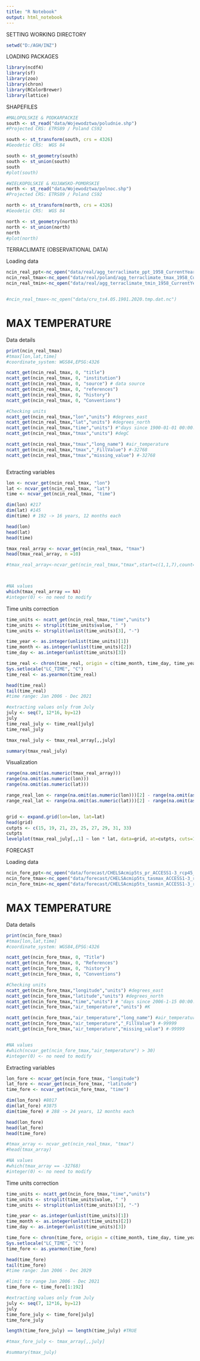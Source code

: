 ---
title: "R Notebook"
output: html_notebook
---
SETTING WORKING DIRECTORY
```{r}
setwd("D:/AGH/INZ")
```

LOADING PACKAGES
```{r}
library(ncdf4)
library(sf)
library(zoo)
library(chron)
library(RColorBrewer)
library(lattice)

```

SHAPEFILES
```{r}
#MALOPOLSKIE & PODKARPACKIE
south <- st_read("data/Wojewodztwa/poludnie.shp")
#Projected CRS: ETRS89 / Poland CS92

south <- st_transform(south, crs = 4326)
#Geodetic CRS:  WGS 84

south <- st_geometry(south)
south <- st_union(south)
south
#plot(south)

#WIELKOPOLSKIE & KUJAWSKO-POMORSKIE
north <- st_read("data/Wojewodztwa/polnoc.shp")
#Projected CRS: ETRS89 / Poland CS92

north <- st_transform(north, crs = 4326)
#Geodetic CRS:  WGS 84

north <- st_geometry(north)
north <- st_union(north)
north
#plot(north)
```

##########################################################################################################################################

TERRACLIMATE (OBSERVATIONAL DATA)

Loading data
```{r}
ncin_real_ppt<-nc_open("data/real/agg_terraclimate_ppt_1958_CurrentYear_GLOBE.nc")
ncin_real_tmax<-nc_open("data/real/poland/agg_terraclimate_tmax_1958_CurrentYear_GLOBE.nc")
ncin_real_tmin<-nc_open("data/real/agg_terraclimate_tmin_1958_CurrentYear_GLOBE.nc")


#ncin_real_tmax<-nc_open("data/cru_ts4.05.1901.2020.tmp.dat.nc")

```

# MAX TEMPERATURE

Data details
```{r}
print(ncin_real_tmax)
#tmax[lon,lat,time]
#coordinate_system: WGS84,EPSG:4326

ncatt_get(ncin_real_tmax, 0, "title")
ncatt_get(ncin_real_tmax, 0, "institution")
ncatt_get(ncin_real_tmax, 0, "source") # data source
ncatt_get(ncin_real_tmax, 0, "references")
ncatt_get(ncin_real_tmax, 0, "history")
ncatt_get(ncin_real_tmax, 0, "Conventions")

#Checking units
ncatt_get(ncin_real_tmax,"lon","units") #degrees_east
ncatt_get(ncin_real_tmax,"lat","units") #degrees_north
ncatt_get(ncin_real_tmax,"time","units") #"days since 1900-01-01 00:00:00"
ncatt_get(ncin_real_tmax,"tmax","units") #degC

ncatt_get(ncin_real_tmax,"tmax","long_name") #air_temperature
ncatt_get(ncin_real_tmax,"tmax","_FillValue") #-32768
ncatt_get(ncin_real_tmax,"tmax","missing_value") #-32768



```


Extracting variables
```{r}
lon <- ncvar_get(ncin_real_tmax, "lon")
lat <- ncvar_get(ncin_real_tmax, "lat")
time <- ncvar_get(ncin_real_tmax, "time")

dim(lon) #217
dim(lat) #145
dim(time) # 192 -> 16 years, 12 months each

head(lon)
head(lat)
head(time)

tmax_real_array <- ncvar_get(ncin_real_tmax, "tmax")
head(tmax_real_array, n =10)

#tmax_real_array<-ncvar_get(ncin_real_tmax,"tmax",start=c(1,1,7),count=c(dim(lon),dim(lat),1))



#NA values
which(tmax_real_array == NA)
#integer(0) <- no need to modify 

```


Time units correction
```{r}
time_units <- ncatt_get(ncin_real_tmax,"time","units")
time_units <- strsplit(time_units$value, " ")
time_units <- strsplit(unlist(time_units)[3], "-")

time_year <- as.integer(unlist(time_units)[1])
time_month <- as.integer(unlist(time_units)[2])
time_day <- as.integer(unlist(time_units)[3])

time_real <- chron(time_real, origin = c(time_month, time_day, time_year))
Sys.setlocale("LC_TIME", "C")
time_real <- as.yearmon(time_real)

head(time_real)
tail(time_real)
#time range: Jan 2006 - Dec 2021

#extracting values only from July
july <- seq(7, 12*16, by=12)
july
time_real_july <- time_real[july]
time_real_july

tmax_real_july <- tmax_real_array[,,july]

summary(tmax_real_july)

```

Visualization
```{r} 
range(na.omit(as.numeric(tmax_real_array)))
range(na.omit(as.numeric(lon)))
range(na.omit(as.numeric(lat)))

range_real_lon <- range(na.omit(as.numeric(lon)))[2] - range(na.omit(as.numeric(lon)))[1]
range_real_lat <- range(na.omit(as.numeric(lat)))[2] - range(na.omit(as.numeric(lat)))[1]


grid <- expand.grid(lon=lon, lat=lat)
head(grid)
cutpts <- c(15, 19, 21, 23, 25, 27, 29, 31, 33)
cutpts
levelplot(tmax_real_july[,,1] ~ lon * lat, data=grid, at=cutpts, cuts=11, pretty=T, col.regions=(rev(brewer.pal(10,"RdBu"))),aspect=0.5)

```

##################################################################################################################################################

FORECAST

Loading data
```{r}
ncin_fore_ppt<-nc_open("data/forecast/CHELSAcmip5ts_pr_ACCESS1-3_rcp45_2006-2029_V1.1.nc")
ncin_fore_tmax<-nc_open("data/forecast/CHELSAcmip5ts_tasmax_ACCESS1-3_rcp45_2006-2029_V1.1.nc")
ncin_fore_tmin<-nc_open("data/forecast/CHELSAcmip5ts_tasmin_ACCESS1-3_rcp45_2006-2029_V1.1.nc")

```

# MAX TEMPERATURE

Data details
```{r}
print(ncin_fore_tmax)
#tmax[lon,lat,time]
#coordinate_system: WGS84,EPSG:4326

ncatt_get(ncin_fore_tmax, 0, "Title")
ncatt_get(ncin_fore_tmax, 0, "References")
ncatt_get(ncin_fore_tmax, 0, "history")
ncatt_get(ncin_fore_tmax, 0, "Conventions")

#Checking units
ncatt_get(ncin_fore_tmax,"longitude","units") #degrees_east
ncatt_get(ncin_fore_tmax,"latitude","units") #degrees_north
ncatt_get(ncin_fore_tmax,"time","units") # "days since 2006-1-15 00:00:00"
ncatt_get(ncin_fore_tmax,"air_temperature","units") #K

ncatt_get(ncin_fore_tmax,"air_temperature","long_name") #air_temperature
ncatt_get(ncin_fore_tmax,"air_temperature","_FillValue") #-99999
ncatt_get(ncin_fore_tmax,"air_temperature","missing_value") #-99999


#NA values
#which(ncvar_get(ncin_fore_tmax,"air_temperature") > 30)
#integer(0) <- no need to modify 

```



Extracting variables
```{r}
lon_fore <- ncvar_get(ncin_fore_tmax, "longitude")
lat_fore <- ncvar_get(ncin_fore_tmax, "latitude")
time_fore <- ncvar_get(ncin_fore_tmax, "time")

dim(lon_fore) #8017
dim(lat_fore) #3875
dim(time_fore) # 288 -> 24 years, 12 months each

head(lon_fore)
head(lat_fore)
head(time_fore)

#tmax_array <- ncvar_get(ncin_real_tmax, "tmax")
#head(tmax_array)

#NA values
#which(tmax_array == -32768)
#integer(0) <- no need to modify 

```


Time units correction
```{r}
time_units <- ncatt_get(ncin_fore_tmax,"time","units")
time_units <- strsplit(time_units$value, " ")
time_units <- strsplit(unlist(time_units)[3], "-")

time_year <- as.integer(unlist(time_units)[1])
time_month <- as.integer(unlist(time_units)[2])
time_day <- as.integer(unlist(time_units)[3])

time_fore <- chron(time_fore, origin = c(time_month, time_day, time_year))
Sys.setlocale("LC_TIME", "C")
time_fore <- as.yearmon(time_fore)

head(time_fore)
tail(time_fore)
#time range: Jan 2006 - Dec 2029

#limit to range Jan 2006 - Dec 2021
time_fore <- time_fore[1:192]

#extracting values only from July
july <- seq(7, 12*16, by=12)
july
time_fore_july <- time_fore[july]
time_fore_july

length(time_fore_july) == length(time_july) #TRUE

#tmax_fore_july <- tmax_array[,,july]

#summary(tmax_july)

```

